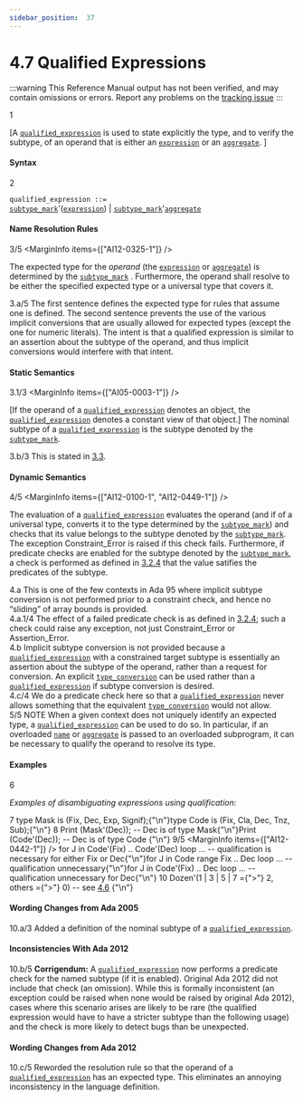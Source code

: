```yaml
---
sidebar_position:  37
---
```


# 4.7 Qualified Expressions

:::warning
This Reference Manual output has not been verified,
and may contain omissions or errors.
Report any problems on the [tracking issue](https://github.com/ada-lang-io/ada-lang-io/issues/20)
:::


<MarginText>1</MarginText>
<p>[A <code><a href="../AA-4/AA-4.7#S0163">qualified_expression</a></code> is used to state explicitly the type, and to verify the subtype, of an operand that is either an <code><a href="../AA-4/AA-4.4#S0132">expression</a></code> or an <code><a href="../AA-4/AA-4.3#S0106">aggregate</a></code>. ]<br /></p>


#### Syntax

<MarginText>2</MarginText>

<CodeBlock>
<code>qualified_expression</code><a id="S0163"></a><code> ::= </code><br />   <code><a href="../AA-3/AA-3.2#S0028">subtype_mark</a></code>'(<code><a href="../AA-4/AA-4.4#S0132">expression</a></code>) | <code><a href="../AA-3/AA-3.2#S0028">subtype_mark</a></code>'<code><a href="../AA-4/AA-4.3#S0106">aggregate</a></code><br />

</CodeBlock>

#### Name Resolution Rules

<MarginText>3/5</MarginText>
<MarginInfo items={["AI12-0325-1"]} />
<p>The expected type for the <em>operand</em> (the <code><a href="../AA-4/AA-4.4#S0132">expression</a></code> or <code><a href="../AA-4/AA-4.3#S0106">aggregate</a></code>) is  determined by the <code><a href="../AA-3/AA-3.2#S0028">subtype_mark</a></code> . Furthermore, the operand shall resolve to be either the specified expected type or a universal type that covers it. <br /></p>

<AnnotatedOnly>
<MarginText>3.a/5</MarginText>
<MarginInfo items={["AI12-0325-1"]} />
<Admonition type="aarm" aarm="reason">
<strong></strong>The first sentence defines the expected type for rules that assume one is defined. The second sentence prevents the use of the various implicit conversions that are usually allowed for expected types (except the one for numeric literals). The intent is that a qualified expression is similar to an assertion about the subtype of the operand, and thus implicit conversions would interfere with that intent. <br /></Admonition>
</AnnotatedOnly>


#### Static Semantics

<MarginText>3.1/3</MarginText>
<MarginInfo items={["AI05-0003-1"]} />
<p>[If the operand of a <code><a href="../AA-4/AA-4.7#S0163">qualified_expression</a></code> denotes an object, the <code><a href="../AA-4/AA-4.7#S0163">qualified_expression</a></code> denotes a constant view of that object.] The nominal subtype of a <code><a href="../AA-4/AA-4.7#S0163">qualified_expression</a></code> is the subtype denoted by the <code><a href="../AA-3/AA-3.2#S0028">subtype_mark</a></code>. <br /></p>

<AnnotatedOnly>
<MarginText>3.b/3</MarginText>
<MarginInfo items={["AI05-0003-1"]} />
<Admonition type="aarm" aarm="proof">
<strong></strong>This is stated in <a href="../AA-3/AA-3.3">3.3</a>. <br /></Admonition>
</AnnotatedOnly>


#### Dynamic Semantics

<MarginText>4/5</MarginText>
<MarginInfo items={["AI12-0100-1", "AI12-0449-1"]} />
<p>The evaluation of a <code><a href="../AA-4/AA-4.7#S0163">qualified_expression</a></code> evaluates the operand (and if of a universal type, converts it to the type determined by the <code><a href="../AA-3/AA-3.2#S0028">subtype_mark</a></code>) and checks that its value belongs to the subtype denoted by the <code><a href="../AA-3/AA-3.2#S0028">subtype_mark</a></code>. The exception Constraint_Error is raised if this check fails. Furthermore, if predicate checks are enabled for the subtype denoted by the <code><a href="../AA-3/AA-3.2#S0028">subtype_mark</a></code>, a check is performed as defined in <a href="../AA-3/AA-3.2#Subclause_3.2.4">3.2.4</a>  that the value satifies the predicates of the subtype. <br /></p>

<AnnotatedOnly>
<MarginText>4.a</MarginText>
<Admonition type="aarm" aarm="ramification">
<strong></strong>This is one of the few contexts in Ada 95 where implicit subtype conversion is not performed prior to a constraint check, and hence no &ldquo;sliding&rdquo; of array bounds is provided.<br /></Admonition>
</AnnotatedOnly>

<AnnotatedOnly>
<MarginText>4.a.1/4</MarginText>
<MarginInfo items={["AI12-0100-1"]} />
<Admonition type="aarm" aarm="note">
The effect of a failed predicate check is as defined in <a href="../AA-3/AA-3.2#Subclause_3.2.4">3.2.4</a>; such a check could raise any exception, not just Constraint_Error or Assertion_Error. <br /></Admonition>
</AnnotatedOnly>

<AnnotatedOnly>
<MarginText>4.b</MarginText>
<Admonition type="aarm" aarm="reason">
<strong></strong>Implicit subtype conversion is not provided because a <code><a href="../AA-4/AA-4.7#S0163">qualified_expression</a></code> with a constrained target subtype is essentially an assertion about the subtype of the operand, rather than a request for conversion. An explicit <code><a href="../AA-4/AA-4.6#S0162">type_conversion</a></code> can be used rather than a <code><a href="../AA-4/AA-4.7#S0163">qualified_expression</a></code> if subtype conversion is desired.<br /></Admonition>
</AnnotatedOnly>

<AnnotatedOnly>
<MarginText>4.c/4</MarginText>
<MarginInfo items={["AI12-0100-1"]} />
<Admonition type="aarm" aarm="note">
We do a predicate check here so that a <code><a href="../AA-4/AA-4.7#S0163">qualified_expression</a></code> never allows something that the equivalent <code><a href="../AA-4/AA-4.6#S0162">type_conversion</a></code> would not allow. <br /></Admonition>
</AnnotatedOnly>

<AnnotatedOnly>
<MarginText>5/5</MarginText>
<MarginInfo items={["AI12-0440-1"]} />
<Admonition type="aarm" aarm="note">
NOTE   When a given context does not uniquely identify an expected type, a <code><a href="../AA-4/AA-4.7#S0163">qualified_expression</a></code> can be used to do so. In particular, if an overloaded <code><a href="../AA-4/AA-4.1#S0091">name</a></code> or <code><a href="../AA-4/AA-4.3#S0106">aggregate</a></code> is passed to an overloaded subprogram, it can  be necessary to qualify the operand to resolve its type. <br /></Admonition>
</AnnotatedOnly>


#### Examples

<MarginText>6</MarginText>
<p><em>Examples of disambiguating expressions using qualification:</em> <br /></p>

<MarginText>7</MarginText>
<CodeBlock language="ada">
type Mask is (Fix, Dec, Exp, Signif);{"\n"}type Code is (Fix, Cla, Dec, Tnz, Sub);{"\n"}
<MarginText>8</MarginText>
Print (Mask'(Dec));  --  Dec is of type Mask{"\n"}Print (Code'(Dec));  --  Dec is of type Code {"\n"}
<MarginText>9/5</MarginText>
<MarginInfo items={["AI12-0442-1"]} />
for J in Code'(Fix) .. Code'(Dec) loop ... -- qualification is necessary  for either Fix or Dec{"\n"}for J in Code range Fix .. Dec loop ...    -- qualification unnecessary{"\n"}for J in Code'(Fix) .. Dec loop ...        -- qualification unnecessary for Dec{"\n"}
<MarginText>10</MarginText>
Dozen'(1 | 3 | 5 | 7 ={">"} 2, others ={">"} 0) -- see <a href="../AA-4/AA-4.6">4.6</a> {"\n"}

</CodeBlock>
<AnnotatedOnly>

#### Wording Changes from Ada 2005

</AnnotatedOnly>
<AnnotatedOnly>
<MarginText>10.a/3</MarginText>
<MarginInfo items={["AI05-0003-1"]} />
<Admonition type="aarm" aarm="note">
Added a definition of the nominal subtype of a <code><a href="../AA-4/AA-4.7#S0163">qualified_expression</a></code>. <br /></Admonition>
</AnnotatedOnly>

<AnnotatedOnly>

#### Inconsistencies With Ada 2012

</AnnotatedOnly>
<AnnotatedOnly>
<MarginText>10.b/5</MarginText>
<MarginInfo items={["AI12-0005-1", "AI12-0100-1"]} />
<Admonition type="aarm" aarm="note">
<strong>Corrigendum:</strong> A <code><a href="../AA-4/AA-4.7#S0163">qualified_expression</a></code> now performs a predicate check for the named subtype (if it is enabled). Original Ada 2012 did not include that check (an omission). While this is formally inconsistent (an exception could be raised when none would be raised by original Ada 2012), cases where  this scenario arises  are likely to be rare (the qualified expression would have to have a stricter subtype than the following usage) and the check is more likely to detect bugs than be unexpected. <br /></Admonition>
</AnnotatedOnly>

<AnnotatedOnly>

#### Wording Changes from Ada 2012

</AnnotatedOnly>
<AnnotatedOnly>
<MarginText>10.c/5</MarginText>
<MarginInfo items={["AI12-0325-1"]} />
<Admonition type="aarm" aarm="note">
Reworded the resolution rule so that the operand of a <code><a href="../AA-4/AA-4.7#S0163">qualified_expression</a></code> has an expected type. This eliminates an annoying inconsistency in the language definition. <br /></Admonition>
</AnnotatedOnly>

